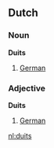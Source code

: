 ==Dutch==
===Noun===
'''Duits'''

# [[German]]

===Adjective===
'''Duits'''

# [[German]]

[[nl:duits]]
